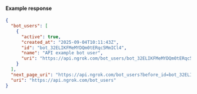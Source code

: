 
#### Example response

```json
{
  "bot_users": [
    {
      "active": true,
      "created_at": "2025-09-04T10:11:43Z",
      "id": "bot_32ELIKFMeMYDQm0tERqc5MmICl4",
      "name": "API example bot user",
      "uri": "https://api.ngrok.com/bot_users/bot_32ELIKFMeMYDQm0tERqc5MmICl4"
    }
  ],
  "next_page_uri": "https://api.ngrok.com/bot_users?before_id=bot_32ELIKFMeMYDQm0tERqc5MmICl4&limit=1",
  "uri": "https://api.ngrok.com/bot_users"
}
```

